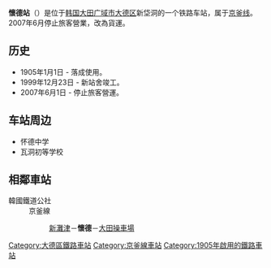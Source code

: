 {{朝鮮半島車站資訊
|公司色 = {{韓國鐵道路線色|KR}}
|文字色 = 
|站名 = 懷德站<br />{{lang|en|Hoedeok}}
|圖片 =KORAIL Hoedeok Station Outside.JPG
|pxl = 
|圖片說明 =车站站舍
|車站編號 =
|前一站 = [[新滩津站|新滩津]]
|前一站距離 =5.6
|後一站距離 =4.1
|後一站 = [[大田操车场|大田操车场]]
|所屬路線 = [[京釜线|京釜线]]
|距離 = 157.5
|起點站 = [[首尔站|首尔]]
|諺文 = 회덕역
|朝鮮漢字 = 懷德驛
|文觀部式 =Hoedeok-yeok 
|馬-賴式 =Hoedŏk-yŏk
|副站名 = 
|停站路線數 = 
|所屬公司 = [[韩国铁道公社|韩国铁道公社]]
|所在地 =[[大田廣域市|大田廣域市]][[大德區|大德區]]懷德路34番街83
|車站構造 = 地面车站
|月台配置 = 2面4线
|啟用年月日 =1930年10月1日 
|廢站年月日 = 
|上下車人次 =
|統計年度 =
|轉車 = 
|備註 = 
|全寬備註 = 
}}

'''懷德站'''（{{kor|諺=회덕역|漢=懷德驛|羅=Hoedeok yeok|f=y}}）是位于[[韩国|韩国]][[大田广域市|大田广域市]][[大德区|大德区]]新垈洞的一个铁路车站，属于[[京釜线|京釜线]]。2007年6月停止旅客營業，改為貨運。

== 历史 ==
*1905年1月1日 - 落成使用。
*1999年12月23日 - 新站舍竣工。
*2007年6月1日 - 停止旅客營運。

== 车站周边 ==
*怀德中学
*瓦洞初等学校

== 相鄰車站 ==
;韓國鐵道公社
:京釜線
::[[新灘津站|新灘津]]－'''懷德'''－[[大田操車場|大田操車場]]

{{京釜线}}
{{DEFAULTSORT:Hoedeok}}
[[Category:大德區鐵路車站|Category:大德區鐵路車站]]
[[Category:京釜線車站|Category:京釜線車站]]
[[Category:1905年啟用的鐵路車站|Category:1905年啟用的鐵路車站]]